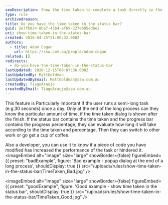 ```yaml
---
seoDescription: Show the time taken to complete a task directly in the status bar, providing transparency and enabling users to plan their workflow accordingly.
type: rule
archivedreason:
title: Do you have the time taken in the status bar?
guid: 2e7fb824-8ba7-45b4-af69-227e605edbe2
uri: show-time-taken-in-the-status-bar
created: 2018-04-25T21:00:32.000Z
authors:
  - title: Adam Cogan
    url: https://ssw.com.au/people/adam-cogan
related: []
redirects:
  - do-you-have-the-time-taken-in-the-status-bar
lastUpdated: 2020-12-15T00:07:36.000Z
lastUpdatedBy: MattGoldman
lastUpdatedByEmail: MattGoldman@ssw.com.au
createdBy: TiagoAraujo
createdByEmail: TiagoAraujo@ssw.com.au
---
```


This feature is Particularly important if the user runs a semi-long task (e.g.30 seconds) once a day. Only at the end of the long process can they know the particular amount of time, if the time taken dialog is shown after the finish. If the status bar contains the time taken and the progress bar contains the progress percentage, they can evaluate how long it will take according to the time taken and percentage. Then they can switch to other work or go get a cup of coffee.

Also a developer, you can use it to know if a piece of code you have modified has increased the performance of the task or hindered it.
<imageEmbed
  alt="Image"
  size="large"
  showBorder={false}
  figureEmbed={{
    preset: "badExample",
    figure: 'Bad example - popup dialog at the end of a long process',
    shouldDisplay: true
  }}
  src="/uploads/rules/show-time-taken-in-the-status-bar/TimeTaken_Bad.jpg"
/>

<imageEmbed
  alt="Image"
  size="large"
  showBorder={false}
  figureEmbed={{
    preset: "goodExample",
    figure: 'Good example - show time taken in the status bar',
    shouldDisplay: true
  }}
  src="/uploads/rules/show-time-taken-in-the-status-bar/TimeTaken_Good.jpg"
/>
